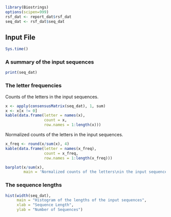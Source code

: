 ```r
library(Biostrings)
options(scipen=999)
rsf_dat <- report_dat$rsf_dat
seq_dat <- rsf_dat$seq_dat
```

## Input File

```r
Sys.time()
```

### A summary of the input sequences

```r
print(seq_dat)
```

### The letter frequencies

Counts of the letters in the input sequences.
```r
x <- apply(consensusMatrix(seq_dat), 1, sum)
x <- x[x != 0]
kable(data.frame(letter = names(x),
                 count = x,
                 row.names = 1:length(x)))
```

Normalized counts of the letters in the input sequences.
```r
x_freq <- round(x/sum(x), 4)
kable(data.frame(letter = names(x_freq),
                 count = x_freq,
                 row.names = 1:length(x_freq)))
```

```r
barplot(x/sum(x),
        main = 'Normalized counts of the letters\nin the input sequences')
```

### The sequence lengths

```r
hist(width(seq_dat),
     main = "Histogram of the lengths of the input sequences",
     xlab = "Sequence Length",
     ylab = "Number of Sequences")

```
